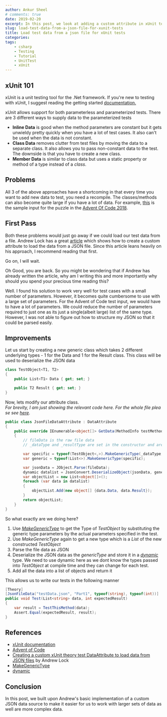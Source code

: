 ```yaml
---
author: Ankur Sheel
# comments: true
date: 2019-02-20
excerpt: In this post, we look at adding a custom attribute in xUnit to load test data from a json file.
slug: load-test-data-from-a-json-file-for-xunit-tests
title: Load test data from a json file for xUnit tests
categories:
tags:
    - csharp
    - Testing
    - Tutorial
    - UnitTest
    - xUnit
---
```


## xUnit 101

xUnit is a unit testing tool for the .Net framework. If you're new to testing with xUnit, I suggest reading the getting started [documentation.](https://xunit.github.io/docs/getting-started-dotnet-core.html)

xUnit allows support for both parameterless and parameterized tests. There are 3 different ways to supply data to the parameterized tests

-   **Inline Data** is good when the method parameters are constant but it gets unwieldy pretty quickly when you have a lot of test cases. It also can't be used when the data is not constant.
-   **Class Data** removes clutter from test files by moving the data to a separate class. It also allows you to pass non-constant data to the test. The downside is that you have to create a new class.
-   **Member Data** is similar to class data but uses a static property or method of a type instead of a _class_.

## Problems

All 3 of the above approaches have a shortcoming in that every time you want to add new data to test, you need a recompile. The classes/methods can also become quite large if you have a lot of data. For example, [this](https://github.com/AnkurSheel/AdventOfCode2018/blob/84f0174ce6d35bef70e45b1713d2e23272dc5a29/AdventOfCode2018.Tests/Day1/testData.json#L37-L1054) is the sample input for the puzzle in the [Advent Of Code 2018](https://adventofcode.com/2018).

## First Pass

Both these problems would just go away if we could load our test data from a file. Andrew Lock has a great [article](https://andrewlock.net/creating-a-custom-xunit-theory-test-dataattribute-to-load-data-from-json-files/) which shows how to create a custom attribute to load the data from a JSON file. Since this article leans heavily on his approach, I recommend reading that first.

Go on, I will wait.

Oh Good, you are back. So you might be wondering that if Andrew has already written the article, why am I writing this and more importantly why should you spend your precious time reading this?

Well. I found his solution to work very well for test cases with a small number of parameters. However, it becomes quite cumbersome to use with a large set of parameters. For the Advent of Code test input, we would have to have a lot of parameters. We could reduce the number of parameters required to just one as its just a single(albeit large) list of the same type. However, I was not able to figure out how to structure my JSON so that it could be parsed easily.

## Improvements

Let us start by creating a new generic class which takes 2 different underlying types - 1 for the Data and 1 for the Result class. This class will be used to deserialize the JSON data

```csharp
class TestObject<T1, T2>
{
	public List<T1> Data { get; set; }

	public T2 Result { get; set; }
}
```

Now, lets modify our attribute class. _For brevity, I am just showing the relevant code here. For the whole file please see [here](https://github.com/AnkurSheel/AdventOfCode2018/blob/master/AdventOfCode2018.Tests/JsonFileDataAttribute.cs)_.

```csharp
public class JsonFileDataAttribute : DataAttribute
{
	public override IEnumerable<object[]> GetData(MethodInfo testMethod)
	{
		// fileData is the raw file data
		// _dataType and _resultType are set in the constructor and are the types for the input data and the result

		var specific = typeof(TestObject<,>).MakeGenericType(_dataType, _resultType);
		var generic = typeof(List<>).MakeGenericType(specific);

		var jsonData = JObject.Parse(fileData);
		dynamic datalist = JsonConvert.DeserializeObject(jsonData, generic);
		var objectList = new List<object[]>();
		foreach (var data in datalist)
		{
			objectList.Add(new object[] {data.Data, data.Result});
		}
		return objectList;
	}
}
```

So what exactly are we doing here?

1. Use _[MakeGenericType](<https://docs.microsoft.com/en-us/dotnet/api/system.type.makegenerictype?f1url=https%3A%2F%2Fmsdn.microsoft.com%2Fquery%2Fdev15.query%3FappId%3DDev15IDEF1%26l%3DEN-US%26k%3Dk(System.Type.MakeGenericType);k(DevLang-csharp)%26rd%3Dtrue&view=netframework-4.7.2>)_ to get the Type of _TestObject_ by substituting the generic type parameters by the actual parameters specified in the test.
2. Use _MakeGenericType_ again to get a new type which is a _List_ of the new constructed _TestObject_
3. Parse the file data as JSON
4. Deserialize the JSON data as the _genericType_ and store it in a _[dynamic](<https://docs.microsoft.com/en-us/dotnet/csharp/language-reference/keywords/dynamic?f1url=https%3A%2F%2Fmsdn.microsoft.com%2Fquery%2Fdev15.query%3FappId%3DDev15IDEF1%26l%3DEN-US%26k%3Dk(dynamic_CSharpKeyword)%3Bk(DevLang-csharp)%26rd%3Dtrue>)_ type. We need to use dynamic here as we dont know the types passed into _TestObject_ at compile time and they can change for each test.
5. Add all the data into a list of objects and return it

This allows us to write our tests in the following manner

```csharp
[Theory]
[JsonFileData("testData.json", "Part1", typeof(string), typeof(int))]
public void Test(List<string> data, int expectedResult)
{
	var result = TestThisMethod(data);
	Assert.Equal(expectedResult, result);
}
```

## References

-   [xUnit documentation](https://xunit.github.io/docs/getting-started-dotnet-core.html)
-   [Advent of Code](https://adventofcode.com)
-   [Creating a custom xUnit theory test DataAttribute to load data from JSON files](https://andrewlock.net/creating-a-custom-xunit-theory-test-dataattribute-to-load-data-from-json-files/) by Andrew Lock
-   [MakeGenericType](<https://docs.microsoft.com/en-us/dotnet/api/system.type.makegenerictype?f1url=https%3A%2F%2Fmsdn.microsoft.com%2Fquery%2Fdev15.query%3FappId%3DDev15IDEF1%26l%3DEN-US%26k%3Dk(System.Type.MakeGenericType);k(DevLang-csharp)%26rd%3Dtrue&view=netframework-4.7.2>)
-   [dynamic](<https://docs.microsoft.com/en-us/dotnet/csharp/language-reference/keywords/dynamic?f1url=https%3A%2F%2Fmsdn.microsoft.com%2Fquery%2Fdev15.query%3FappId%3DDev15IDEF1%26l%3DEN-US%26k%3Dk(dynamic_CSharpKeyword)%3Bk(DevLang-csharp)%26rd%3Dtrue>)

## Conclusion

In this post, we built upon Andrew's basic implementation of a custom JSON data source to make it easier for us to work with larger sets of data as well are more complex data.

